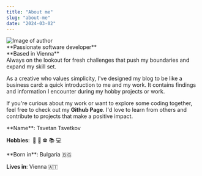 ```yaml
---
title: "About me"
slug: "about-me"
date: "2024-03-02"
---
```


<div>
<Image placeholder="blur" blurDataURL="/images/me.png" alt="Image of author" src={"/images/me.png"} className="aboutMeImage" width={0} height={0} sizes="100vw" style={{ float: "left", margin: "0 2rem 0.5rem 0", width: "280px", height: "300px", objectFit: "cover",marginTop: "0.3rem", border: "2px var(--border-color) solid" }} />

<div className="aboutMeHeader" style={{ fontSize: "20px", marginTop: "4rem", textWrap: "balance" }}>
  **Passionate software developer** <br /> **Based in Vienna**
</div>

<div className="aboutMeText" style={{fontSize: "12px", textWrap:"balance"}}>
Always on the lookout for fresh challenges that push my boundaries and expand my skill set.

As a creative who values simplicity, I've designed my blog to be like a business card: a quick introduction to me and my work. It contains findings and information I encounter during my hobby projects or work.

If you're curious about my work or want to explore some coding together, feel free to check out my <Link aria-label="Link to my Github handle" href="https://github.com/cekocvetkov">**Github Page**</Link>. I'd love to learn from others and contribute to projects that make a positive impact.

<div className="aboutMeBio" style={{display: "flex", justifyContent: "flex-start", alignItems: "center", columnGap: "4rem"}}>
<div>
**Name**: Tsvetan Tsvetkov

**Hobbies**: &nbsp;🎸 🏀 ⚽ 📚 💻

</div>
<div>
**Born in**: Bulgaria 🇧🇬

**Lives in**: Vienna 🇦🇹

</div>
</div>

</div>
</div>
